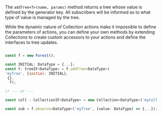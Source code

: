 The `addTree<T>(name, params)` method returns a tree
whose value is defined by the generator key. All subscribers will be informed
as to what type of value is managed by the tree.

While the dynamic nature of Collection actions make it impossible to define
the parameters of actions, you can define your own methods by extending Collections
to create custom accessors to your actions and define the interfaces to tree updates.

```JavaScript

const f = new Forest();

const INITIAL: DataType = {...};
const t: treeIF<DataType> = f.addTree<DataType>(
'myTree', {initial: INITIAL},
 {},
  f);

// --- or ---

const coll : CollectionIF<DataType> = new Collection<DataType>('myColl', {initial: INITIAL}, {}, f);

const sub = f.observe<DataType>('myTree', (value: DataType) => {...});

```
